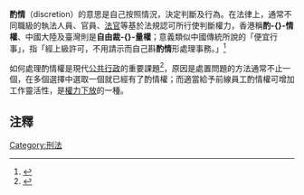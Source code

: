 {{noteTA
|1=zh-cn:自由裁量权; zh-tw:自由裁量權; zh-hk:酌情權;
}}

'''酌情'''（discretion）的意思是自己按照情況，決定判斷及行為。在法律上，通常不同職級的執法人員、官員、[[法官|法官]]等基於法規認可所行使判斷權力，香港稱'''酌-{}-情權'''、中國大陸及臺灣則是'''自由裁-{}-量權'''；意義類似中國傳統所說的「便宜行事」，指「經上級許可，不用請示而自己斟'''酌情'''形處理事務。」<ref>{{Cite web |url=http://dict.revised.moe.edu.tw/cgi-bin/cbdic/gsweb.cgi?ccd=YpMxuN&o=e0&sec=sec1&op=v&view=1-2 |title=存档副本 |access-date=2015-12-15 |archive-date=2019-07-28 |archive-url=https://web.archive.org/web/20190728141338/http://dict.revised.moe.edu.tw/cgi-bin/cbdic/gsweb.cgi?ccd=YpMxuN&o=e0&sec=sec1&op=v&view=1-2 |dead-url=no }}</ref>

如何處理酌情權是現代[[公共行政|公共行政]]的重要課題<ref>{{cite web |url=http://www.role.hku.hk/%E9%85%8C%E6%83%85%E6%AC%8A/ |title=存档副本 |accessdate=2015-12-15 |deadurl=yes |archiveurl=https://web.archive.org/web/20151222160514/http://www.role.hku.hk/%E9%85%8C%E6%83%85%E6%AC%8A/ |archivedate=2015-12-22 }}</ref>，原因是處置問題的方法通常不止一個，在多個選擇中選取一個就已經有了酌情權；而適當給予前線員工酌情權可增加工作靈活性，是[[權力下放|權力下放]]的一種。

==注釋==
{{Reflist}}

{{Miscarriage of justice|state=collapsed}}

[[Category:刑法|Category:刑法]]